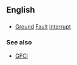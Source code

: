 ==English==
==={{initialism}}===
{{wikipedia}}
*[[Ground]] [[Fault]] [[Interrupt]]

===See also===
*[[GFCI]]